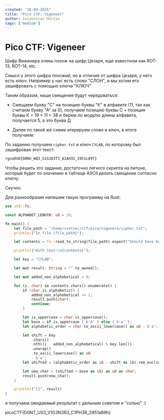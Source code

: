 ```yaml
---
created: "26-04-2025"
title: "Pico CTF: Vigeneer"
author: Sviatoslav Murzin
tags: ['medium']
---
```


# Pico CTF: Vigeneer

Шифр Виженера очень похож на шифр Цезаря, еще известном как ROT-13, ROT-14, etc. 

Смысл у этого шифра похожий, но в отличие от шифра Цезаря, у него есть ключ. Например у нас есть слово "СЛОН", и мы хотим его зашифровать с помощью ключа "КЛЮЧ"

Таким образом, наши смещения будут чередоваться:

- Смещаем букву "С" на позицию буквы "К" в алфавите (11, так как считаем букву "А" за 0), получаем позицию буквы С + позиция буквы К = 19 + 11 = 38 и берем по модулю длины алфавита, получается 5, а это буква Д

- Далее по такой же схеме итерируем слово и ключ, в итоге получаем:



По заданию получаем `cipher.txt` и ключ `CYLAB`, по которому был зашифрован этот текст:

```txt
rgnoDVD{O0NU_WQ3_G1G3O3T3_A1AH3S_2951c89f}
```

Чтобы решить это задание, достаточно легкого скрипта на питоне, который будет по значению в таблице ASCII делать смещение согласно ключу.

Скучно.

Для разнообразия напишем такую программу на Rust:

```rs
use std::fs;

const ALPHABET_LENGTH: u8 = 26;

fn main() {
    let file_path = "/home/svetsec/ctf/pico/vigenere/cipher.txt";
    println!("In file {file_path}");

    let contents = fs::read_to_string(file_path).expect("Should have been able to read the file");

    println!("With text:\n{contents}");

    let key = "CYLAB";

    let mut result: String = "".to_owned();

    let mut added_non_alphebetical = 0;

    for (i, char) in contents.chars().enumerate() {
        if !char.is_alphabetic() {
            added_non_alphebetical += 1;
            result.push(char);
            continue;
        }

        let is_uppercase = char.is_uppercase();
        let base = if is_uppercase { b'A' } else { b'a' };
        let alphabetic_order = char.to_ascii_lowercase() as u8 - b'a';

        let shift = key
            .chars()
            .nth((i - added_non_alphebetical) % key.len())
            .unwrap()
            .to_ascii_lowercase() as u8
            - b'a';
        let shifted = (alphabetic_order as i8 - shift as i8).rem_euclid(ALPHABET_LENGTH as i8);

        let new_char = (shifted + base as i8) as u8 as char;
        result.push(new_char);
    }

    println!("{}", result)
}
```

и получаем ожидаемый результат с дельным советом и "солью" :)

<Spoiler>picoCTF\{D0NT_US3_V1G3N3R3_C1PH3R_2951a89h\}</Spoiler>